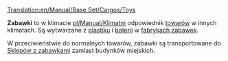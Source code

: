 [[Translation:en/Manual/Base Set/Cargos/Toys]]

{{pl/Manual/Base Set/Cargos/Ładunek|name=Zabawki
|image=en/Manual/Base Set/Industries/ToyFactory.png
|produced=[[pl/Manual/Base Set/Industries/Fabryka zabawek|Fabryka zabawek]]
|accepted=[[pl/Manual/Base Set/Industries/Sklep z zabawkami|Sklep z zabawkami]]
}}

'''Zabawki''' to w klimacie [[pl/Manual/Klimat]]m odpowiednik [[pl/Manual/Base Set/Cargos/Towary|towarów]] w innych klimatach. Są wytwarzane z [[pl/Manual/Base Set/Cargos/Plastik|plastiku]] i [[pl/Manual/Base Set/Cargos/Baterie|baterii]] w [[pl/Manual/Base Set/Industries/Fabryka zabawek|fabrykach zabawek]].

W przeciwieństwie do normalnych towarów, zabawki są transportowane do [[pl/Manual/Base Set/Industries/Sklep z zabawkami|Sklepów z zabawkami]] zamiast budynków miejskich.

{{pl/Manual/Navbox Ładunek}}